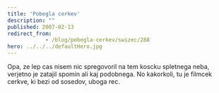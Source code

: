 ```yaml
---
title: 'Pobegla cerkev'
description: ""
published: 2007-02-13
redirect_from: 
            - /blog/pobegla-cerkev/swizec/288
hero: ../../../defaultHero.jpg
---
```

Opa, ze lep cas nisem nic spregovoril na tem koscku spletnega neba, verjetno je zatajil spomin ali kaj podobnega. No kakorkoli, tu je filmcek cerkve, ki bezi od sosedov, uboga rec.
